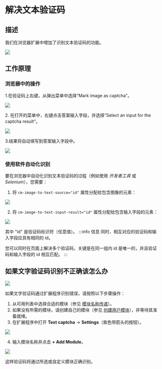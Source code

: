 ﻿---
sidebar_position: 2
sidebar_label: 解决文本验证码
---


<ArticleHead slug="extension/text-captcha-solve" />

# 解决文本验证码
## 描述
我们在浏览器扩展中增加了识别文本验证码的功能。

![](./images/text-captcha-solve/captcha-solving.png)
## 工作原理
### 浏览器中的操作
1\.在验证码上右键，从弹出菜单中选择“Mark image as captcha”。

![](./images/text-captcha-solve/mark-as-captcha.png)

2\. 在打开的菜单中，右键点击答案输入字段，并选择“Select an input for the captcha result”。

![](./images/text-captcha-solve/select-input.png)

3\.结果将自动填写到答案输入字段中。

![](./images/text-captcha-solve/Aspose.Words.f6d390ba-8e92-4611-b5a2-167a5168d8f1.004.png)
### 使用软件自动化识别
要在浏览器中自动化识别文本验证码的过程（例如使用 *开发者工具* 或 *Selenium*），您需要：
1. 将 `cm-image-to-text-source="id"` 属性分配给包含图像的元素：

![](./images/text-captcha-solve/exapmle1.png)

2. 将 `cm-image-to-text-input-result="id"` 属性分配给包含输入字段的元素：

![](./images/text-captcha-solve/exapmle2.png)

其中 "id" 是验证码标识符（任意值）。
:::info 信息
同时，相互对应的验证码和输入字段应具有相同的 id。

您可以同时在页面上解决多个验证码，关键是在同一组内 id 是唯一的，并且验证码和输入字段的 id 相互匹配。
:::

## 如果文字验证码识别不正确该怎么办

![](./images/text-captcha-solve/incorrect-captcha.png)

如果文字验证码通过扩展程序识别错误，请按照以下步骤操作：

1. 从可用列表中选择合适的模块（参见 [模块名称传递](/docs/api/module-name)）。
2. 如果没有所需的模块，请创建自己的模块（参见 [创建用户模块](/docs/api/user-module)），并等待其准备就绪。
3. 在扩展程序中打开 **Text captcha** → **Settings**（紫色带箭头的按钮）。

![](./images/text-captcha-solve/open-settings.png)

4. 输入模块名称并点击 **+ Add Module**。

![](./images/text-captcha-solve/settings.png)

这样验证码将通过所选或自定义模块正确识别。

